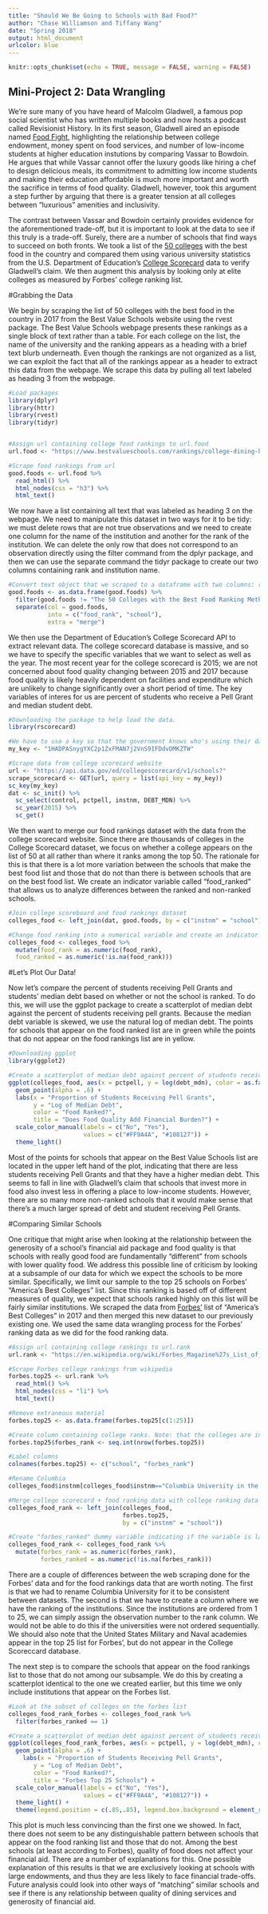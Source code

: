 ```yaml
---
title: "Should We Be Going to Schools with Bad Food?"
author: "Chase Williamson and Tiffany Wang"
date: "Spring 2018"
output: html_document
urlcolor: blue
---
```


```r
knitr::opts_chunk$set(echo = TRUE, message = FALSE, warning = FALSE)
```

## Mini-Project 2: Data Wrangling

We're sure many of you have heard of Malcolm Gladwell, a famous pop social scientist who has written multiple books and now hosts a podcast called Revisionist History. In its first season, Gladwell aired an episode named [Food Fight](http://revisionisthistory.com/episodes/05-food-fight), highlighting the relationship between college endowment, money spent on food services, and number of low-income students at higher education instutions by comparing Vassar to Bowdoin. He argues that while Vassar cannot offer the luxury goods like hiring a chef to design delicious meals, its commitment to admitting low income students and making their education affordable is much more important and worth the sacrifice in terms of food quality. Gladwell, however, took this argument a step further by arguing that there is a greater tension at all colleges between "luxurious" amenities and inclusivity. 

The contrast between Vassar and Bowdoin certainly provides evidence for the aforementioned trade-off, but it is important to look at the data to see if this truly is a trade-off. Surely, there are a number of schools that find ways to succeed on both fronts. We took a list of the [50 colleges](https://www.bestvalueschools.com/rankings/college-dining-halls/) with the best food in the country and compared them using various university statistics from the U.S. Department of Education's [College Scorecard](https://collegescorecard.ed.gov/data/documentation/) data to verify Gladwell's claim. We then augment this analysis by looking only at elite colleges as measured by Forbes' college ranking list.

#Grabbing the Data

We begin by scraping the list of 50 colleges with the best food in the country in 2017 from the Best Value Schools website using the rvest package. The Best Value Schools webpage presents these rankings as a single block of text rather than a table. For each college on the list, the name of the university and the ranking appears as a heading with a brief text blurb underneath. Even though the rankings are not organized as a list, we can exploit the fact that all of the rankings appear as a header to extract this data from the webpage. We scrape this data by pulling all text labeled as heading 3 from the webpage.
```r
#Load packages
library(dplyr)
library(httr)
library(rvest)
library(tidyr)


#Assign url containing college food rankings to url.food
url.food <- "https://www.bestvalueschools.com/rankings/college-dining-halls/"

#Scrape food rankings from url
good.foods <- url.food %>%
  read_html() %>%
  html_nodes(css = "h3") %>%
  html_text()
```

We now have a list containing all text that was labeled as heading 3 on the webpage. We need to manipulate this dataset in two ways for it to be tidy: we must delete rows that are not true observations and we need to create one column for the name of the institution and another for the rank of the institution. We can delete the only row that does not correspond to an observation directly using the filter command from the dplyr package, and then we can use the separate command the tidyr package to create our two columns containing rank and institution name. 

```r
#Convert text object that we scraped to a dataframe with two columns: rank and school name
good.foods <- as.data.frame(good.foods) %>%
  filter(good.foods != "The 50 Colleges with the Best Food Ranking Methodology") %>%
  separate(col = good.foods, 
           into = c("food_rank", "school"), 
           extra = "merge")
```


We then use the Department of Education's College Scorecard API to extract relevant data. The college scorecard database is massive, and so we have to specify the specific variables that we want to select as well as the year. The most recent year for the college scorecard is 2015; we are not concerned about food quality changing between 2015 and 2017 because food quality is likely heavily dependent on facilities and expenditure which are unlikely to change significantly over a short period of time. The key variables of interes for us are percent of students who receive a Pell Grant and median student debt. 

```r
#Downloading the package to help load the data.
library(rscorecard)

#We have to use a key so that the government knows who's using their data
my_key <- "1HADPASnygYXC2p1ZxFMAN7j2VnS9IFDdvDMKZTW"

#Scrape data from college scorecard website
url <- "https://api.data.gov/ed/collegescorecard/v1/schools?"
scrape_scorecard <- GET(url, query = list(api_key = my_key))
sc_key(my_key)
dat <- sc_init() %>%
  sc_select(control, pctpell, instnm, DEBT_MDN) %>%
  sc_year(2015) %>%
  sc_get()
```


We then want to merge our food rankings dataset with the data from the college scorecard website. Since there are thousands of colleges in the College Scorecard dataset, we focus on whether a college appears on the list of 50 at all rather than where it ranks among the top 50. The rationale for this is that there is a lot more variation between the schools that make the best food list and those that do not than there is between schools that are on the best food list. We create an indicator variable called "food_ranked" that allows us to analyze differences between the ranked and non-ranked schools. 

```r
#Join college scoreboard and food rankings dataset
colleges_food <- left_join(dat, good.foods, by = c("instnm" = "school"))

#Change food ranking into a numerical variable and create an indicator variable for if the school is ranked
colleges_food <- colleges_food %>%
  mutate(food_rank = as.numeric(food_rank), 
  food_ranked = as.numeric(!is.na(food_rank)))
```

#Let's Plot Our Data!

Now let's compare the percent of students receiving Pell Grants and students' median debt based on whether or not the school is ranked. To do this, we will use the ggplot package to create a scatterplot of median debt against the percent of students receiving pell grants. Because the median debt variable is skewed, we use the natural log of median debt. The points for schools that appear on the food ranked list are in green while the points that do not appear on the food rankings list are in yellow.

```r
#Downloading ggplot 
library(ggplot2)

#Create a scatterplot of median debt against percent of students receiving pell grants
ggplot(colleges_food, aes(x = pctpell, y = log(debt_mdn), color = as.factor(food_ranked))) + 
  geom_point(alpha = .6) +
  labs(x = "Proportion of Students Receiving Pell Grants",
       y = "Log of Median Debt",
       color = "Food Ranked?",
       title = "Does Food Quality Add Financial Burden?") +
  scale_color_manual(labels = c("No", "Yes"), 
                     values = c("#FF9A4A", "#108127")) +
  theme_light() 
```

Most of the points for schools that appear on the Best Value Schools list are located in the upper left hand of the plot, indicating that there are less students receiving Pell Grants and that they have a higher median debt. This seems to fall in line with Gladwell's claim that schools that invest more in food also invest less in offering a place to low-income students. However, there are so many more non-ranked schools that it would make sense that there's a much larger spread of debt and student receiving Pell Grants.

#Comparing Similar Schools

One critique that might arise when looking at the relationship between the generosity of a school's financial aid package and food quality is that schools with really good food are fundamentally "different" from schools with lower quality food. We address this possible line of criticism by looking at a subsample of our data for which we expect the schools to be more similar. Specifically, we limit our sample to the top 25 schools on Forbes' "America's Best Colleges" list. Since this ranking is based off of different measures of quality, we expect that  schools ranked highly on this list will be fairly similar institutions. We scraped the data from [Forbes'](https://en.wikipedia.org/wiki/Forbes_Magazine%27s_List_of_America%27s_Best_Colleges) list of "America's Best Colleges" in 2017 and then merged this new dataset to our previously existing one. We used the same data wrangling process for the Forbes' ranking data as we did for the food ranking data. 

```r
#Assign url containing college rankings to url.rank
url.rank <- "https://en.wikipedia.org/wiki/Forbes_Magazine%27s_List_of_America%27s_Best_Colleges"

#Scrape Forbes college rankings from wikipedia
forbes.top25 <- url.rank %>%
  read_html() %>%
  html_nodes(css = "li") %>%
  html_text() 

#Remove extraneous material
forbes.top25 <- as.data.frame(forbes.top25[c(1:25)])

#Create column containing college ranks. Note: that the colleges are in ranked order, but there is not a rank variable
forbes.top25$forbes_rank <- seq.int(nrow(forbes.top25))

#Label columns
colnames(forbes.top25) <- c("school", "forbes_rank")

#Rename Columbia
colleges_food$instnm[colleges_food$instnm=="Columbia University in the City of New York"] <- "Columbia University" 

#Merge college scorecard + food ranking data with college ranking data
colleges_food_rank <- left_join(colleges_food, 
                                forbes.top25, 
                                by = c("instnm" = "school"))

#Create "forbes_ranked" dummy variable indicating if the variable is labeled in that particular category
colleges_food_rank <- colleges_food_rank %>%
  mutate(forbes_rank = as.numeric(forbes_rank), 
         forbes_ranked = as.numeric(!is.na(forbes_rank)))

```

There are a couple of differences between the web scraping done for the Forbes' data and for the food rankings data that are worth noting. The first is that we had to rename Columbia University for it to be consistent between datasets. The second is that we have to create a column where we have the ranking of the institutions. Since the institutions are ordered from 1 to 25, we can simply assign the observation number to the rank column. We would not be able to do this if the universities were not ordered sequentially. We should also note that the United States Military and Naval academies appear in the top 25 list for Forbes', but do not appear in the College Scoreccard database. 

The next step is to compare the schools that appear on the food rankings list to those that do not among our subsample. We do this by creating a scatterplot identical to the one we created earlier, but this time we only include institutions that appear on the Forbes list.

```r
#Look at the subset of colleges on the forbes list
colleges_food_rank_forbes <- colleges_food_rank %>%
  filter(forbes_ranked == 1)

#Create a scatterplot of median debt against percent of students receiving pell grants
ggplot(colleges_food_rank_forbes, aes(x = pctpell, y = log(debt_mdn), color = as.factor(food_ranked))) + 
  geom_point(alpha = .6) +
    labs(x = "Proportion of Students Receiving Pell Grants",
       y = "Log of Median Debt",
       color = "Food Ranked?",
       title = "Forbes Top 25 Schools") +
  scale_color_manual(labels = c("No", "Yes"), 
                     values = c("#FF9A4A", "#108127")) +
  theme_light() +
  theme(legend.position = c(.85,.85), legend.box.background = element_rect()) 

```

This plot is much less convincing than the first one we showed. In fact, there does not seem to be any distinguishable pattern between schools that appear on the food ranking list and those that do not. Among the best schools (at least according to Forbes), quality of food does not affect your financial aid. There are a number of explanations for this. One possible explanation of this results is that we are exclusively looking at schools with large endowments, and thus they are less likely to face financial trade-offs. Future analysis could look into other ways of "matching" similar schools and see if there is any relationship between quality of dining services and generosity of financial aid.

